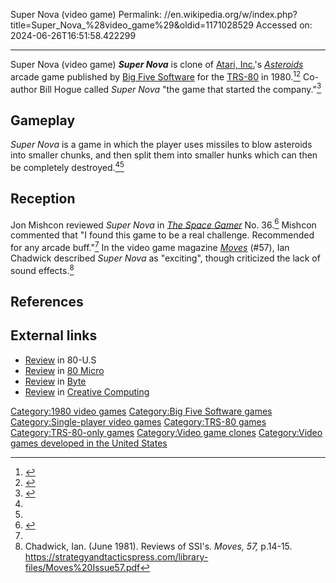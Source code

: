 Super Nova (video game)
Permalink: //en.wikipedia.org/w/index.php?title=Super_Nova_%28video_game%29&oldid=1171028529
Accessed on: 2024-06-26T16:51:58.422299



------
Super Nova (video game)
{{for|the Super Nintendo game|Darius Force}}
{{Infobox video game
| collapsible = 
| state = 
| italic title = 
| title = Super Nova
| image = File:Super Nova (video game) (Cover).jpg
| alt = 
| caption = 
| developer = 
| publisher = [[Big Five Software]]
| programmer = Bill Hogue<br>Jeff Konyu
| series = 
| engine = 
| platforms = [[TRS-80]]
| released = [[1980 in video games|1980]]
| genre = [[Multidirectional shooter]]
| modes = [[Single-player video game|Single-player]]
}}
'''''Super Nova''''' is clone of [[Atari, Inc.]]'s ''[[Asteroids (video game)|Asteroids]]'' arcade game published by [[Big Five Software]] for the [[TRS-80]] in 1980.<ref name="trs80">{{cite web |last1=Reed |first1=Matthew |title=Super Nova |url=http://www.trs-80.org/super-nova/ |website=trs-80.org}}</ref><ref name="Linzmayer1981">{{cite magazine |last=Linzmayer |first=Owen |date=September 1981 |title=Bringing Home the Arcade |url=https://archive.org/details/creativecomputing-1981-09/page/n187 |magazine=[[Creative Computing (magazine)|Creative Computing]] |publisher=Creative Computing |location=Morristown, NJ |volume=7 |issue=9 |pages=180–183 |via=[[Internet Archive]]}}</ref> Co-author Bill Hogue called ''Super Nova'' "the game that started the company."<ref name="big5">{{cite web |last1=Hogue |first1=Bill |title=TRS-80 Games |url=http://www.bigfivesoftware.com/trs80/trs80main.htm |website=Big Five Software}}</ref>

==Gameplay==
''Super Nova'' is a game in which the player uses missiles to blow asteroids into smaller chunks, and then split them into smaller hunks which can then be completely destroyed.<ref name="SG"/><ref name="Linzmayer1981"/>

==Reception==
Jon Mishcon reviewed ''Super Nova'' in ''[[The Space Gamer]]'' No. 36.<ref name="SG">{{cite journal|last=Mishcon |first=Jon |date=February 1981 |title=Capsule Reviews|journal=[[The Space Gamer]]|publisher=[[Steve Jackson Games]]|issue=36|pages=28}}</ref> Mishcon commented that "I found this game to be a real challenge. Recommended for any arcade buff."<ref name="SG"/> In the video game magazine ''[[Moves (magazine)|Moves]]'' (#57), Ian Chadwick described ''Super Nova'' as "exciting", though criticized the lack of sound effects.<ref>Chadwick, Ian. (June 1981). Reviews of SSI's''. Moves, 57,'' p.14-15. https://strategyandtacticspress.com/library-files/Moves%20Issue57.pdf</ref>

==References==
{{reflist}}

==External links==
*[https://archive.org/details/80-U.S._Volume_IV_Number_6_1981-11_80-Northwest_Publishing_US/page/n137/mode/2up Review] in 80-U.S
*[https://archive.org/stream/80-microcomputing-magazine-1981-08/80Microcomputing_0881#page/n31/mode/2up Review] in [[80 Micro]]
*[https://archive.org/details/byte-magazine-1981-05/page/n109/mode/2up Review] in [[Byte (magazine)|Byte]]
*[https://archive.org/details/creativecomputing-1981-09/page/n185/mode/2up Review] in [[Creative Computing]]

[[Category:1980 video games]]
[[Category:Big Five Software games]]
[[Category:Single-player video games]]
[[Category:TRS-80 games]]
[[Category:TRS-80-only games]]
[[Category:Video game clones]]
[[Category:Video games developed in the United States]]